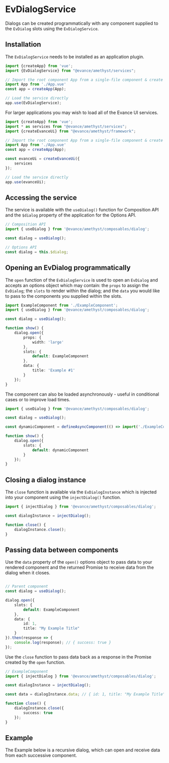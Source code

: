 

<Meta of={EvDialogServiceStories} />

# EvDialogService

Dialogs can be created programmatically with any component supplied to the `EvDialog` slots using the `EvDialogService`.


## Installation

The `EvDialogService` needs to be installed as an application plugin.

```ts
import {createApp} from 'vue';
import {EvDialogService} from "@evance/amethyst/services";

// Import the root component App from a single-file component & create the App
import App from './App.vue'
const app = createApp(App);

// Load the service directly
app.use(EvDialogService);
```

For larger applications you may wish to load all of the Evance UI services.

```ts
import {createApp} from 'vue';
import * as services from "@evance/amethyst/services";
import {createEvanceUi} from "@evance/amethyst/framework";

// Import the root component App from a single-file component & create the App
import App from './App.vue'
const app = createApp(App);

const evanceUi = createEvanceUi({
    services
});

// Load the service directly
app.use(evanceUi);
```


## Accessing the service

The service is available with the `useDialog()` function for Composition API and the `$dialog` property of the
application for the Options API.

```ts
// Composition API
import { useDialog } from '@evance/amethyst/composables/dialog';

const dialog = useDialog();

// Options API
const dialog = this.$dialog;
```

## Opening an EvDialog programmatically

The `open` function of the `EvDialogService` is used to open an `EvDialog` and accepts an options object which may contain:
the `props` to assign the `EvDialog`; the `slots` to render within the dialog; and the `data` you would like to pass to the
components you supplied within the slots.

```ts
import ExampleComponent from './ExampleComponent';
import { useDialog } from '@evance/amethyst/composables/dialog';

const dialog = useDialog();

function show() {
    dialog.open({
        props: {
            width: 'large'
        },
        slots: {
            default: ExampleComponent
        },
        data: {
            title: 'Example #1'
        }
    });
}

```

The component can also be loaded asynchronously - useful in conditional cases or to improve load times.

```ts
import { useDialog } from '@evance/amethyst/composables/dialog';

const dialog = useDialog();

const dynamicComponent = defineAsyncComponent(() => import('./ExampleComponent.vue'));

function show() {
    dialog.open({
        slots: {
            default: dynamicComponent
        }
    });
}
```

## Closing a dialog instance

The `close` function is available via the `EvDialogInstance` which is injected into your component using the
`injectDialog()` function.

```ts
import { injectDialog } from '@evance/amethyst/composables/dialog';

const dialogInstance = injectDialog();

function close() {
    dialogInstance.close();
}
```

## Passing data between components

Use the `data` property of the `open()` options object to pass data to your rendered component and
the returned Promise to receive data from the dialog when it closes.

```ts

// Parent component
const dialog = useDialog();

dialog.open({
    slots: {
        default: ExampleComponent
    },
    data: {
        id: 1,
        title: "My Example Title"
    }
}).then(response => {
    console.log(response); // { success: true }
});

```

Use the `close` function to pass data back as a response in the Promise created by the `open` function.

```ts
// ExampleComponent
import { injectDialog } from '@evance/amethyst/composables/dialog';

const dialogInstance = injectDialog();

const data = dialogInstance.data; // { id: 1, title: "My Example Title" }

function close() {
    dialogInstance.close({
        success: true
    });
}
```

## Example
The Example below is a recursive dialog, which can open and receive data from each successive component.

<Canvas>
    <Story of={EvDialogServiceStories.Primary} />
</Canvas>